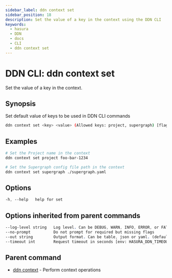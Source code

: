 ```yaml
---
sidebar_label: ddn context set
sidebar_position: 18
description: Set the value of a key in the context using the DDN CLI
keywords:
  - hasura
  - DDN
  - docs
  - CLI
  - ddn context set
---
```


# DDN CLI: ddn context set

Set the value of a key in the context.

## Synopsis

Set default value of keys to be used in DDN CLI commands

```bash
ddn context set <key> <value> (Allowed keys: project, supergraph) [flags]
```

## Examples

```bash
# Set the Project name in the context
ddn context set project foo-bar-1234

# Set the Supergraph config file path in the context
ddn context set supergraph ./supergraph.yaml
```

## Options

```sass
-h, --help   help for set
```

## Options inherited from parent commands

```sass
--log-level string   Log level. Can be DEBUG, WARN, INFO, ERROR, or FATAL. (default "INFO")
--no-prompt          Do not prompt for required but missing flags
--out string         Output format. Can be table, json or yaml. (default "table")
--timeout int        Request timeout in seconds [env: HASURA_DDN_TIMEOUT] (default 100)
```

## Parent command

- [ddn context](/cli/commands/ddn_context) - Perform context operations
